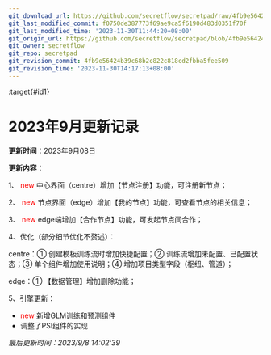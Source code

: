 ```yaml
---
git_download_url: https://github.com/secretflow/secretpad/raw/4fb9e56424b39c68b2c822c818cd2fbba5fee509/docs/deployment_experience/version_update/202309.md
git_last_modified_commit: f0750de387773f69ae9ca5f6190d483d0351f70f
git_last_modified_time: '2023-11-30T11:44:20+08:00'
git_origin_url: https://github.com/secretflow/secretpad/blob/4fb9e56424b39c68b2c822c818cd2fbba5fee509/docs/deployment_experience/version_update/202309.md
git_owner: secretflow
git_repo: secretpad
git_revision_commit: 4fb9e56424b39c68b2c822c818cd2fbba5fee509
git_revision_time: '2023-11-30T14:17:13+08:00'
---
```


:target{#id1}

# 2023年9月更新记录

<strong>更新时间</strong>：2023年9月08日

<strong>更新内容</strong>：

1、<font color="red"> new </font> 中心界面（centre）增加【节点注册】功能，可注册新节点；

2、<font color="red"> new </font> 节点界面（edge）增加【我的节点】功能，可查看节点的相关信息；

3、<font color="red"> new </font> edge端增加【合作节点】功能，可发起节点间合作；

4、优化（部分细节优化不赘述）：

centre：① 创建模板训练流时增加快捷配置；② 训练流增加未配置、已配置状态；③ 单个组件增加使用说明；④ 增加项目类型字段（枢纽、管道）；

edge：① 【数据管理】增加删除功能；

5、引擎更新：

- <font color="red"> new </font> 新增GLM训练和预测组件
- 调整了PSI组件的实现

<em>最后更新时间：2023/9/8 14:02:39</em>

